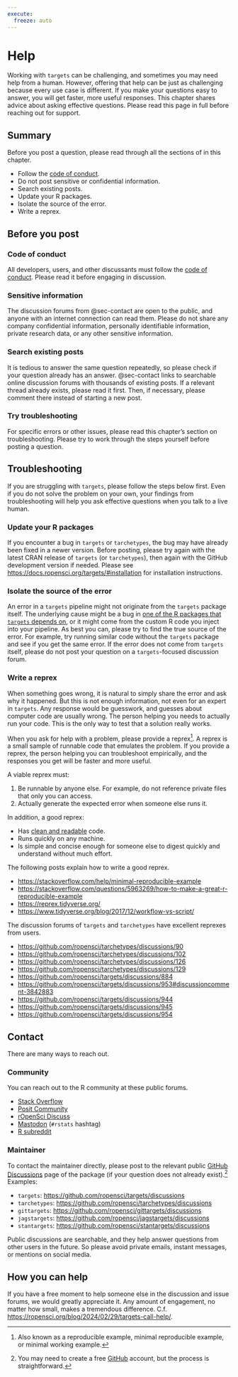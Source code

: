 ```yaml
---
execute:
  freeze: auto
---
```


# Help {#help}

Working with `targets` can be challenging, and sometimes you may need help from a human.
However, offering that help can be just as challenging because every use case is different.
If you make your questions easy to answer, you will get faster, more useful responses.
This chapter shares advice about asking effective questions.
Please read this page in full before reaching out for support.

:::{.callout-note}

## Summary

Before you post a question, please read through all the sections of in this chapter.

* Follow the [code of conduct](https://ropensci.org/code-of-conduct/).
* Do not post sensitive or confidential information.
* Search existing posts.
* Update your R packages.
* Isolate the source of the error.
* Write a reprex.
:::

## Before you post

### Code of conduct

All developers, users, and other discussants must follow the [code of conduct](https://ropensci.org/code-of-conduct/). Please read it before engaging in discussion.

### Sensitive information

The discussion forums from @sec-contact are open to the public, and anyone with an internet connection can read them. Please do not share any company confidential information, personally identifiable information, private research data, or any other sensitive information.

### Search existing posts

It is tedious to answer the same question repeatedly, so please check if your question already has an answer.
@sec-contact links to searchable online discussion forums with thousands of existing posts.
If a relevant thread already exists, please read it first.
Then, if necessary, please comment there instead of starting a new post.

### Try troubleshooting

For specific errors or other issues, please read this chapter's section on troubleshooting. Please try to work through the steps yourself before posting a question.

## Troubleshooting

If you are struggling with `targets`, please follow the steps below first.
Even if you do not solve the problem on your own, your findings from troubleshooting will help you ask effective questions when you talk to a live human.

### Update your R packages

If you encounter a bug in `targets` or `tarchetypes`, the bug may have already been fixed in a newer version. Before posting, please try again with the latest CRAN release of `targets` (or `tarchetypes`), then again with the GitHub development version if needed. Please see <https://docs.ropensci.org/targets/#installation> for installation instructions.

### Isolate the source of the error

An error in a `targets` pipeline might not originate from the `targets` package itself.
The underlying cause might be a bug in [one of the R packages that `targets` depends on](https://github.com/ropensci/targets/blob/a419fb99d3c07e2270f2507c8d6ec83d87cb85d6/DESCRIPTION#L58-L112), or it might come from the custom R code you inject into your pipeline.
As best you can, please try to find the true source of the error.
For example, try running similar code without the `targets` package and see if you get the same error.
If the error does not come from `targets` itself, please do not post your question on a `targets`-focused discussion forum.

### Write a reprex

When something goes wrong, it is natural to simply share the error and ask why it happened.
But this is not enough information, not even for an expert in `targets`.
Any response would be guesswork, and guesses about computer code are usually wrong.
The person helping you needs to actually run your code.
This is the only way to test that a solution really works.

When you ask for help with a problem, please provide a reprex^[Also known as a reproducible example, minimal reproducible example, or minimal working example.].
A reprex is a small sample of runnable code that emulates the problem.
If you provide a reprex, the person helping you can troubleshoot empirically, and the responses you get will be faster and more useful.

A viable reprex must:

1. Be runnable by anyone else. For example, do not reference private files that only you can access.
2. Actually generate the expected error when someone else runs it.

In addition, a good reprex:

* Has [clean and readable](https://style.tidyverse.org/) code.
* Runs quickly on any machine.
* Is simple and concise enough for someone else to digest quickly and understand without much effort.

The following posts explain how to write a good reprex.

  * <https://stackoverflow.com/help/minimal-reproducible-example>
  * <https://stackoverflow.com/questions/5963269/how-to-make-a-great-r-reproducible-example>
  * <https://reprex.tidyverse.org/>
  * <https://www.tidyverse.org/blog/2017/12/workflow-vs-script/>

The discussion forums of `targets` and `tarchetypes` have excellent reprexes from users.

  * <https://github.com/ropensci/tarchetypes/discussions/90>
  * <https://github.com/ropensci/tarchetypes/discussions/102>
  * <https://github.com/ropensci/tarchetypes/discussions/126>
  * <https://github.com/ropensci/tarchetypes/discussions/129>
  * <https://github.com/ropensci/targets/discussions/884>
  * <https://github.com/ropensci/targets/discussions/953#discussioncomment-3842883>
  * <https://github.com/ropensci/targets/discussions/944>
  * <https://github.com/ropensci/targets/discussions/945>
  * <https://github.com/ropensci/targets/discussions/954>

## Contact {#sec-contact}

There are many ways to reach out.

### Community

You can reach out to the R community at these public forums.

* [Stack Overflow](https://stackoverflow.com/)
* [Posit Community](https://community.rstudio.com/)
* [rOpenSci Discuss](https://discuss.ropensci.org)
* [Mastodon](https://mastodon.social) (`#rstats` hashtag)
* [R subreddit](https://www.reddit.com/r/rstats/)

### Maintainer

To contact the maintainer directly, please post to the relevant public [GitHub Discussions](https://github.com/features/discussions) page of the package (if your question does not already exist).^[You may need to create a free [GitHub](https://github.com/) account, but the process is straightforward.] Examples:

* `targets`: <https://github.com/ropensci/targets/discussions>
* `tarchetypes`: <https://github.com/ropensci/tarchetypes/discussions>
* `gittargets`: <https://github.com/ropensci/gittargets/discussions>
* `jagstargets`: <https://github.com/ropensci/jagstargets/discussions>
* `stantargets`: <https://github.com/ropensci/stantargets/discussions>

Public discussions are searchable, and they help answer questions from other users in the future.
So please avoid private emails, instant messages, or mentions on social media.

## How you can help {#sec-help-user}

If you have a free moment to help someone else in the discussion and issue forums, we would greatly appreciate it. Any amount of engagement, no matter how small, makes a tremendous difference. C.f. <https://ropensci.org/blog/2024/02/29/targets-call-help/>.
